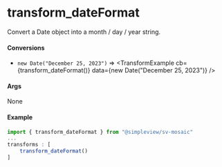 
<Meta title="Utils/Transforms/DateFormat"/>

# transform_dateFormat

Convert a Date object into a month / day / year string.

#### Conversions

* `new Date("December 25, 2023")` => <TransformExample cb={transform_dateFormat()} data={new Date("December 25, 2023")} />

#### Args

None

#### Example

```js
import { transform_dateFormat } from "@simpleview/sv-mosaic"
...
transforms : [
    transform_dateFormat()
]
```

